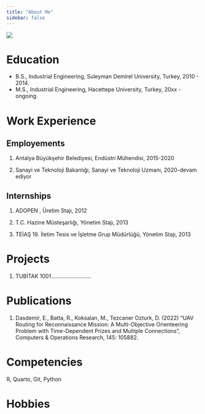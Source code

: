 ```yaml
---
title: "About Me"
sidebar: false 
---
```


![](assets/images/vesikalik.jpeg){fig-align="center"}

# Education

-   B.S., Industrial Engineering, Suleyman Demirel University, Turkey, 2010 - 2014.
-   M.S., Industrial Engineering, Hacettepe University, Turkey, 20xx - ongoing.

# Work Experience

## Employements

1.  Antalya Büyükşehir Belediyesi, Endüstri Mühendisi, 2015-2020

2.  Sanayi ve Teknoloji Bakanlığı, Sanayi ve Teknoloji Uzmanı, 2020-devam ediyor

## Internships

1.  ADOPEN , Üretim Stajı, 2012

2.  T.C. Hazine Müsteşarlığı, Yönetim Stajı, 2013

3.  TEİAŞ 19. İletim Tesis ve İşletme Grup Müdürlüğü, Yönetim Stajı, 2013

# Projects

1.  TUBİTAK 1001..........................

# Publications

1.  Dasdemir, E., Batta, R., Koksalan, M., Tezcaner Ozturk, D. (2022) “UAV Routing for Reconnaissance Mission: A Multi-Objective Orienteering Problem with Time-Dependent Prizes and Multiple Connections”, Computers & Operations Research, 145: 105882.

# Competencies

R, Quarto, Git, Python

# Hobbies
